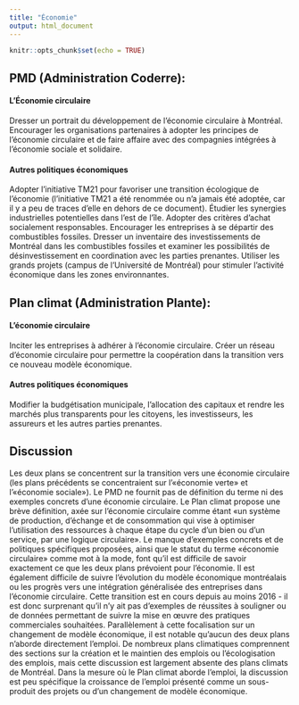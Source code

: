 ```yaml
---
title: "Économie"
output: html_document
---
```


```r
knitr::opts_chunk$set(echo = TRUE)
```

## PMD (Administration Coderre): 

#### L'Économie circulaire

Dresser un portrait du développement de l'économie circulaire à Montréal. Encourager les organisations partenaires à adopter les principes de l'économie circulaire et de faire affaire avec des compagnies intégrées à l'économie sociale et solidaire. 

#### Autres politiques économiques

Adopter l'initiative TM21 pour favoriser une transition écologique de l'économie (l'initiative TM21 a été renommée ou n'a jamais été adoptée, car il y a peu de traces d'elle en dehors de ce document). Étudier les synergies industrielles potentielles dans l'est de l'île. Adopter des critères d'achat socialement responsables. Encourager les entreprises à se départir des combustibles fossiles. Dresser un inventaire des investissements de Montréal dans les combustibles fossiles et examiner les possibilités de désinvestissement en coordination avec les parties prenantes. Utiliser les grands projets (campus de l'Université de Montréal) pour stimuler l'activité économique dans les zones environnantes.

## Plan climat (Administration Plante): 

#### L'économie circulaire

Inciter les entreprises à adhérer à l'économie circulaire. Créer un réseau d'économie circulaire pour permettre la coopération dans la transition vers ce nouveau modèle économique.

#### Autres politiques économiques

Modifier la budgétisation municipale, l'allocation des capitaux et rendre les marchés plus transparents pour les citoyens, les investisseurs, les assureurs et les autres parties prenantes.

## Discussion

Les deux plans se concentrent sur la transition vers une économie circulaire (les plans précédents se concentraient sur l'«économie verte» et l'«économie sociale»). Le PMD ne fournit pas de définition du terme ni des exemples concrets d'une économie circulaire. Le Plan climat propose une brève définition, axée sur l'économie circulaire comme étant «un système de production, d'échange et de consommation qui vise à optimiser l'utilisation des ressources à chaque étape du cycle d'un bien ou d'un service, par une logique circulaire». Le manque d'exemples concrets et de politiques spécifiques proposées, ainsi que le statut du terme «économie circulaire» comme mot à la mode, font qu'il est difficile de savoir exactement ce que les deux plans prévoient pour l'économie. Il est également difficile de suivre l'évolution du modèle économique montréalais ou les progrès vers une intégration généralisée des entreprises dans l'économie circulaire. Cette transition est en cours depuis au moins 2016 - il est donc surprenant qu'il n'y ait pas d'exemples de réussites à souligner ou de données permettant de suivre la mise en œuvre des pratiques commerciales souhaitées. Parallèlement à cette focalisation sur un changement de modèle économique, il est notable qu'aucun des deux plans n'aborde directement l'emploi. De nombreux plans climatiques comprennent des sections sur la création et le maintien des emplois ou l'écologisation des emplois, mais cette discussion est largement absente des plans climats de Montréal. Dans la mesure où le Plan climat aborde l'emploi, la discussion est peu spécifique la croissance de l'emploi présenté comme un sous-produit des projets ou d'un changement de modèle économique.